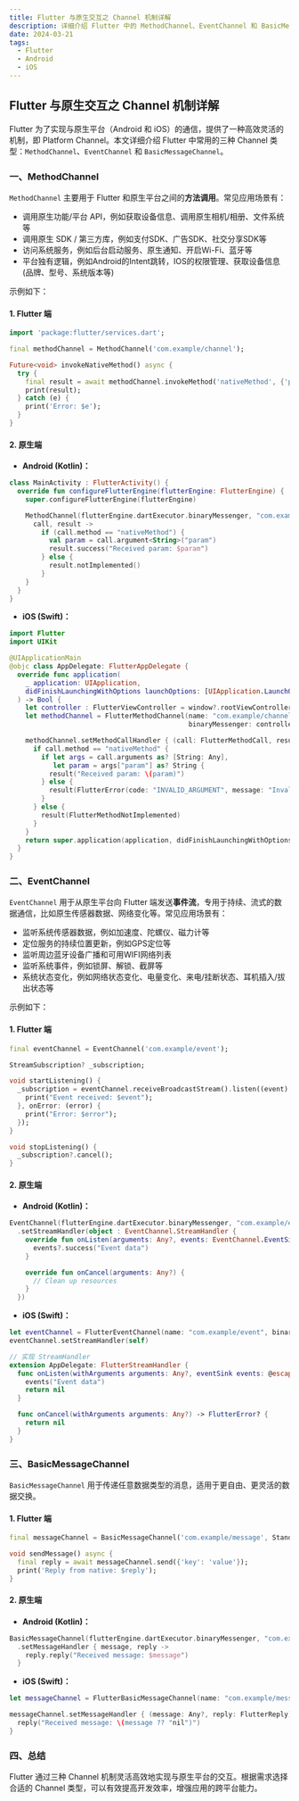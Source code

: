 ```yaml
---
title: Flutter 与原生交互之 Channel 机制详解
description: 详细介绍 Flutter 中的 MethodChannel、EventChannel 和 BasicMessageChannel 三种通信机制,帮助开发者实现 Flutter 与原生平台的高效交互。
date: 2024-03-21
tags:
  - Flutter
  - Android
  - iOS
---
```


## Flutter 与原生交互之 Channel 机制详解

Flutter 为了实现与原生平台（Android 和 iOS）的通信，提供了一种高效灵活的机制，即 Platform Channel。本文详细介绍 Flutter 中常用的三种 Channel 类型：`MethodChannel`、`EventChannel` 和 `BasicMessageChannel`。

### 一、MethodChannel

`MethodChannel` 主要用于 Flutter 和原生平台之间的**方法调用**。常见应用场景有：

- 调用原生功能/平台 API，例如获取设备信息、调用原生相机/相册、文件系统等
- 调用原生 SDK / 第三方库，例如支付SDK、广告SDK、社交分享SDK等
- 访问系统服务，例如后台启动服务、原生通知、开启Wi-Fi、蓝牙等
- 平台独有逻辑，例如Android的Intent跳转，IOS的权限管理、获取设备信息(品牌、型号、系统版本等)

示例如下：

#### 1. Flutter 端

```dart
import 'package:flutter/services.dart';

final methodChannel = MethodChannel('com.example/channel');

Future<void> invokeNativeMethod() async {
  try {
    final result = await methodChannel.invokeMethod('nativeMethod', {'param': 'value'});
    print(result);
  } catch (e) {
    print('Error: $e');
  }
}
```

#### 2. 原生端

* **Android (Kotlin)：**

```kotlin
class MainActivity : FlutterActivity() {
  override fun configureFlutterEngine(flutterEngine: FlutterEngine) {
    super.configureFlutterEngine(flutterEngine)

    MethodChannel(flutterEngine.dartExecutor.binaryMessenger, "com.example/channel").setMethodCallHandler {
      call, result ->
        if (call.method == "nativeMethod") {
          val param = call.argument<String>("param")
          result.success("Received param: $param")
        } else {
          result.notImplemented()
        }
    }
  }
}
```

* **iOS (Swift)：**

```swift
import Flutter
import UIKit

@UIApplicationMain
@objc class AppDelegate: FlutterAppDelegate {
  override func application(
    _ application: UIApplication,
    didFinishLaunchingWithOptions launchOptions: [UIApplication.LaunchOptionsKey: Any]?
  ) -> Bool {
    let controller : FlutterViewController = window?.rootViewController as! FlutterViewController
    let methodChannel = FlutterMethodChannel(name: "com.example/channel",
                                             binaryMessenger: controller.binaryMessenger)

    methodChannel.setMethodCallHandler { (call: FlutterMethodCall, result: FlutterResult) in
      if call.method == "nativeMethod" {
        if let args = call.arguments as? [String: Any],
           let param = args["param"] as? String {
          result("Received param: \(param)")
        } else {
          result(FlutterError(code: "INVALID_ARGUMENT", message: "Invalid argument", details: nil))
        }
      } else {
        result(FlutterMethodNotImplemented)
      }
    }
    return super.application(application, didFinishLaunchingWithOptions: launchOptions)
  }
}
```

### 二、EventChannel

`EventChannel` 用于从原生平台向 Flutter 端发送**事件流**，专用于持续、流式的数据通信，比如原生传感器数据、网络变化等。常见应用场景有：
- 监听系统传感器数据，例如加速度、陀螺仪、磁力计等
- 定位服务的持续位置更新，例如GPS定位等
- 监听周边蓝牙设备广播和可用WIFI网络列表
- 监听系统事件，例如锁屏、解锁、截屏等
- 系统状态变化，例如网络状态变化、电量变化、来电/挂断状态、耳机插入/拔出状态等

示例如下：

#### 1. Flutter 端

```dart
final eventChannel = EventChannel('com.example/event');

StreamSubscription? _subscription;

void startListening() {
  _subscription = eventChannel.receiveBroadcastStream().listen((event) {
    print("Event received: $event");
  }, onError: (error) {
    print("Error: $error");
  });
}

void stopListening() {
  _subscription?.cancel();
}
```

#### 2. 原生端

* **Android (Kotlin)：**

```kotlin
EventChannel(flutterEngine.dartExecutor.binaryMessenger, "com.example/event")
  .setStreamHandler(object : EventChannel.StreamHandler {
    override fun onListen(arguments: Any?, events: EventChannel.EventSink?) {
      events?.success("Event data")
    }

    override fun onCancel(arguments: Any?) {
      // Clean up resources
    }
  })
```

* **iOS (Swift)：**

```swift
let eventChannel = FlutterEventChannel(name: "com.example/event", binaryMessenger: controller.binaryMessenger)
eventChannel.setStreamHandler(self)

// 实现 StreamHandler
extension AppDelegate: FlutterStreamHandler {
  func onListen(withArguments arguments: Any?, eventSink events: @escaping FlutterEventSink) -> FlutterError? {
    events("Event data")
    return nil
  }

  func onCancel(withArguments arguments: Any?) -> FlutterError? {
    return nil
  }
}
```

### 三、BasicMessageChannel

`BasicMessageChannel` 用于传递任意数据类型的消息，适用于更自由、更灵活的数据交换。

#### 1. Flutter 端

```dart
final messageChannel = BasicMessageChannel('com.example/message', StandardMessageCodec());

void sendMessage() async {
  final reply = await messageChannel.send({'key': 'value'});
  print('Reply from native: $reply');
}
```

#### 2. 原生端

* **Android (Kotlin)：**

```kotlin
BasicMessageChannel(flutterEngine.dartExecutor.binaryMessenger, "com.example/message", StandardMessageCodec.INSTANCE)
  .setMessageHandler { message, reply ->
    reply.reply("Received message: $message")
  }
```

* **iOS (Swift)：**

```swift
let messageChannel = FlutterBasicMessageChannel(name: "com.example/message", binaryMessenger: controller.binaryMessenger, codec: FlutterStandardMessageCodec.sharedInstance())

messageChannel.setMessageHandler { (message: Any?, reply: FlutterReply) in
  reply("Received message: \(message ?? "nil")")
}
```

### 四、总结

Flutter 通过三种 Channel 机制灵活高效地实现与原生平台的交互。根据需求选择合适的 Channel 类型，可以有效提高开发效率，增强应用的跨平台能力。
